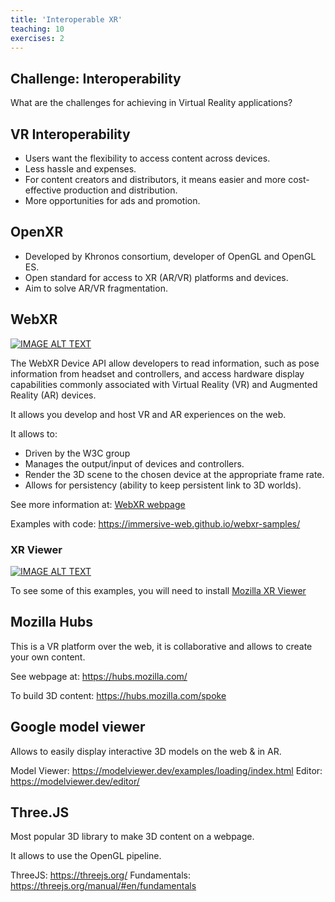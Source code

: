```yaml
---
title: 'Interoperable XR'
teaching: 10
exercises: 2
---
```




::::::: challenge

## Challenge: Interoperability

What are the challenges for achieving  in Virtual Reality applications?


::::::: 

## VR Interoperability

- Users want the flexibility to access content across devices.
- Less hassle and expenses.
- For content creators and distributors, 
it means easier and more cost-effective production and distribution.
- More opportunities for ads and promotion.


## OpenXR

- Developed by Khronos consortium, developer of OpenGL and OpenGL ES.
- Open standard for access to XR (AR/VR) platforms and devices.
- Aim to solve AR/VR fragmentation.

## WebXR 

[![IMAGE ALT TEXT](https://i.ytimg.com/vi/wPfODr2e5Xw/maxresdefault.jpg)](https://www.youtube.com/watch?app=desktop&v=wPfODr2e5Xw "Chrome Dev Viewer")


The WebXR Device API allow developers to read information, such as
pose information from headset and controllers, and 
access hardware display 
capabilities commonly associated with Virtual Reality (VR) 
and Augmented Reality (AR) devices. 

It allows you develop and host VR and AR experiences on the web.

It allows to:

- Driven by the W3C group
- Manages the output/input of devices and controllers.
- Render the 3D scene to the chosen device at the appropriate frame rate.
- Allows for persistency (ability to keep persistent link to 3D worlds).

See more information at: [WebXR webpage](https://immersiveweb.dev/)

Examples with code: [https://immersive-web.github.io/webxr-samples/](https://immersive-web.github.io/webxr-samples/)


### XR Viewer

[![IMAGE ALT TEXT](https://i.ytimg.com/vi/AXiS2ngAv2w/maxresdefault.jpg)](https://www.youtube.com/watch?v=AXiS2ngAv2w "XR Viewer")

To see some of this examples,
you will need to install [Mozilla XR Viewer](https://labs.mozilla.org/projects/webxr-viewer/)


## Mozilla Hubs

This is a VR platform over the web, it is collaborative
and allows to create your own content.

See webpage at: [https://hubs.mozilla.com/](https://hubs.mozilla.com/)

To build 3D content: [https://hubs.mozilla.com/spoke](https://hubs.mozilla.com/spoke)


## Google model viewer

Allows to easily display interactive 3D models on the web & in AR.

Model Viewer: [https://modelviewer.dev/examples/loading/index.html](https://modelviewer.dev/examples/loading/index.html)
Editor: [https://modelviewer.dev/editor/](https://modelviewer.dev/editor/)


## Three.JS

Most popular 3D library to make
3D content on a webpage.

It allows to use the OpenGL pipeline.

ThreeJS: [https://threejs.org/](https://threejs.org/)
Fundamentals: [https://threejs.org/manual/#en/fundamentals](https://threejs.org/manual/#en/fundamentals)

